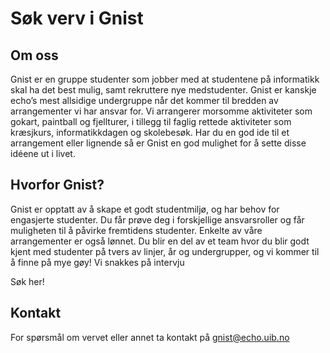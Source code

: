

# Søk verv i Gnist

## Om oss

Gnist er en gruppe studenter som jobber med at studentene på informatikk skal ha det best mulig, samt rekruttere nye medstudenter. Gnist er kanskje echo’s mest allsidige undergruppe når det kommer til bredden av arrangementer vi har ansvar for. Vi arrangerer morsomme aktiviteter som gokart, paintball og fjellturer, i tillegg til faglig rettede aktiviteter som kræsjkurs, informatikkdagen og skolebesøk. Har du en god ide til et arrangement eller lignende så er Gnist en god mulighet for å sette disse idéene ut i livet.

## Hvorfor Gnist?

Gnist er opptatt av å skape et godt studentmiljø, og har behov for engasjerte studenter. Du får prøve deg i forskjellige ansvarsroller og får muligheten til å påvirke fremtidens studenter. Enkelte av våre arrangementer er også lønnet. Du blir en del av et team hvor du blir godt kjent med studenter på tvers av linjer, år og undergrupper, og vi kommer til å finne på mye gøy!
Vi snakkes på intervju

<FancyLink href="/sok/gnist" className="my-4">
  Søk her!
</FancyLink>

## Kontakt

For spørsmål om vervet eller annet ta kontakt på [gnist@echo.uib.no](mailto:gnist@echo.uib.no)
